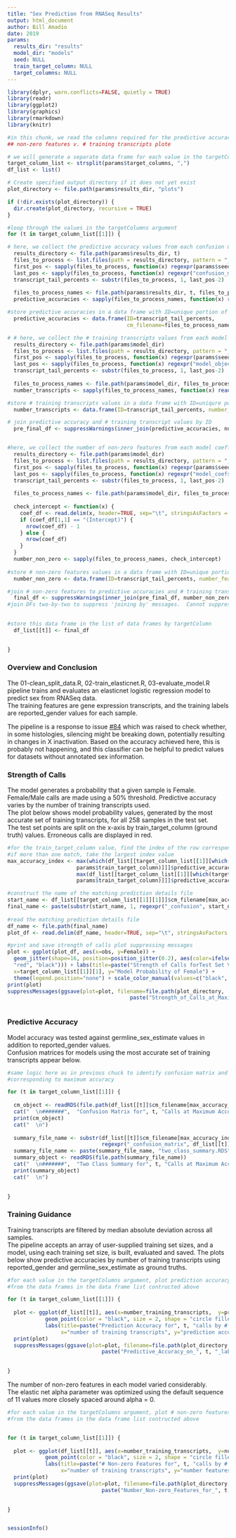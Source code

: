 ```yaml
---
title: "Sex Prediction from RNASeq Results"
output: html_document
author: Bill Amadio
date: 2019
params:
  results_dir: "results"
  model_dir: "models"
  seed: NULL
  train_target_column: NULL
  target_columns: NULL
---
```



```r

library(dplyr, warn.conflicts=FALSE, quietly = TRUE)
library(readr)
library(ggplot2)
library(graphics)
library(rmarkdown)
library(knitr)

```


```r
#in this chunk, we read the columns required for the predictive accuracy v. # training transcripts and
## non-zero features v. # training transcripts plote

# we will generate a separate data frame for each value in the targetColumns argument
target_column_list <- strsplit(params$target_columns, ",")
df_list <- list()

# Create specified output directory if it does not yet exist
plot_directory <- file.path(params$results_dir, "plots")

if (!dir.exists(plot_directory)) {
  dir.create(plot_directory, recursive = TRUE)
}

#loop through the values in the targetColumns argument
for (t in target_column_list[[1]]) {

# here, we collect the predictive accuracy values from each confusion matrix file in the results directory  
  results_directory <- file.path(params$results_dir, t)
  files_to_process <- list.files(path = results_directory, pattern = "_confusion_matrix.RDS")
  first_pos <- sapply(files_to_process, function(x) regexpr(params$seed, x))
  last_pos <- sapply(files_to_process, function(x) regexpr("confusion_matrix", x))
  transcript_tail_percents <- substr(files_to_process, 1, last_pos-2)
  
  files_to_process_names <- file.path(params$results_dir, t, files_to_process)
  predictive_accuracies <- sapply(files_to_process_names, function(x) readRDS(x)$overall["Accuracy"])

#store predictive accuracies in a data frame with ID=unique portion of the confusion matrix file name  
  predictive_accuracies <- data.frame(ID=transcript_tail_percents, 
                                      cm_filename=files_to_process_names, predictive_accuracy=predictive_accuracies)

# # here, we collect the # training transcripts values from each model object in the models directory  
  results_directory <- file.path(params$model_dir)
  files_to_process <- list.files(path = results_directory, pattern = "_model_object.RDS")
  first_pos <- sapply(files_to_process, function(x) regexpr(params$seed, x))
  last_pos <- sapply(files_to_process, function(x) regexpr("model_object", x))
  transcript_tail_percents <- substr(files_to_process, 1, last_pos-2)
  
  files_to_process_names <- file.path(params$model_dir, files_to_process)
  number_transcripts <- sapply(files_to_process_names, function(x) readRDS(x)$glmnet.fit$beta@Dim[1])

#store # training transcripts values in a data frame with ID=uniqure portion of the model object file name 
  number_transcripts <- data.frame(ID=transcript_tail_percents, number_training_transcripts=number_transcripts)

# join predictive accuracy and # training transcript values by ID  
  pre_final_df <- suppressWarnings(inner_join(predictive_accuracies, number_transcripts, by="ID"))


#here, we collect the number of non-zero features from each model coefficients file in the models directory  
  results_directory <- file.path(params$model_dir)
  files_to_process <- list.files(path = results_directory, pattern = "_model_coefs.tsv")
  first_pos <- sapply(files_to_process, function(x) regexpr(params$seed, x))
  last_pos <- sapply(files_to_process, function(x) regexpr("model_coefs", x))
  transcript_tail_percents <- substr(files_to_process, 1, last_pos-2)
  
  files_to_process_names <- file.path(params$model_dir, files_to_process)
  
  check_intercept <- function(x) {
    coef_df <- read.delim(x, header=TRUE, sep="\t", stringsAsFactors = FALSE)
    if (coef_df[1,1] == "(Intercept)") {
      nrow(coef_df) - 1
    } else {
      nrow(coef_df)
    }
  }
  number_non_zero <- sapply(files_to_process_names, check_intercept)
  
#store # non-zero features values in a data frame with ID=unique portion of the model coeffs file name  
  number_non_zero <- data.frame(ID=transcript_tail_percents, number_features=number_non_zero)

#join # non-zero features to predictive accuracies and # training transcript values by ID  
  final_df <- suppressWarnings(inner_join(pre_final_df, number_non_zero, by="ID"))
#join DFs two-by-two to suppress 'joining by' messages.  Cannot suppress them with Reduce
  

#store this data frame in the list of data frames by targetColumn
  df_list[[t]] <- final_df

  
}


```

### **Overview and Conclusion**

The 01-clean_split_data.R, 02-train_elasticnet.R, 03-evaluate_model.R pipeline trains and evaluates an elasticnet logistic regression model to predict sex from RNASeq data.  
The training features are gene expression transcripts, and the training labels are reported_gender values for each sample.

The pipeline is a response to issue [#84](https://github.com/AlexsLemonade/OpenPBTA-analysis/issues/84) which was raised to check whether, in some histologies, silencing might be breaking down, potentially resulting in changes in X inactivation. 
Based on the accuracy achieved here, this is probably not happening, and this classifier can be helpful to predict values for datasets without annotated sex information.



### **Strength of Calls**

The model generates a probability that a given sample is Female. 
Female/Male calls are made using a 50% threshold. Predictive accuracy varies by the number of training transcripts used.  
The plot below shows model probability values, generated by the most accurate set of training transcripts, for all 258 samples in the test set.  
The test set points are split on the x-axis by train_target_column (ground truth) values.
Erroneous calls are displayed in red.  


```r

#for the train_target_column value, find the index of the row corresponding to the maximum predictive accuracy
#if more than one match, take the largest index value
max_accuracy_index <- max(which(df_list[[target_column_list[[1]][which(target_column_list[[1]] ==
                      params$train_target_column)]]]$predictive_accuracy==
                      max(df_list[[target_column_list[[1]][which(target_column_list[[1]] ==
                      params$train_target_column)]]]$predictive_accuracy)))

#construct the name of the matching prediction details file  
start_name <- df_list[[target_column_list[[1]][1]]]$cm_filename[max_accuracy_index]
final_name <- paste(substr(start_name, 1, regexpr("_confusion", start_name)-1), "_prediction_details.tsv", sep="")
  
#read the matching prediction details file  
df_name <- file.path(final_name)
plot_df <- read.delim(df_name, header=TRUE, sep="\t", stringsAsFactors = FALSE)

#print and save strength of calls plot suppressing messages
plot <- ggplot(plot_df, aes(x=obs, y=Female)) + 
  geom_jitter(shape=16, position=position_jitter(0.2), aes(color=ifelse((obs=="Male" & Female>0.5) | (obs=="Female" & Female<0.5),
  "red", "black"))) + labs(title=paste("Strength of Calls forTest Set Values of", params$train_target_column), 
  x=target_column_list[[1]][1], y="Model Probability of Female") +
  theme(legend.position="none") + scale_color_manual(values=c("black", "red"))
print(plot)
suppressMessages(ggsave(plot=plot, filename=file.path(plot_directory,
                                       paste("Strength_of_Calls_at_Maximum_Accuracy", ".png", sep=""))))



```


### **Predictive Accuracy**

Model accuracy was tested against germline_sex_estimate values in addition to reported_gender values.  
Confusion matrices for models using the most accurate set of training transcripts appear below.


```r

#same logic here as in previous chuck to identify confusion matrix and two class summary objects
#corresponding to maximum accuracy

for (t in target_column_list[[1]]) {
  
  cm_object <- readRDS(file.path(df_list[[t]]$cm_filename[max_accuracy_index]))
  cat("  \n#######",  "Confusion Matrix for", t, "Calls at Maximum Accuracy #######  \n")
  print(cm_object)
  cat("  \n")
  
  summary_file_name <- substr(df_list[[t]]$cm_filename[max_accuracy_index], 1,
                              regexpr("_confusion_matrix", df_list[[t]]$cm_filename[max_accuracy_index]))
  summary_file_name <- paste(summary_file_name, "two_class_summary.RDS", sep="")
  summary_object <- readRDS(file.path(summary_file_name))
  cat("  \n#######",  "Two Class Summary for", t, "Calls at Maximum Accuracy #######  \n")
  print(summary_object)
  cat("  \n")

  
}

```


### **Training Guidance**

Training transcripts are filtered by median absolute deviation across all samples.  
The pipeline accepts an array of user-supplied training set sizes, and a model, using each training set size, is built, evaluated and saved. 
The plots below show predictive accuracies by number of training transcripts using reported_gender and germline_sex_estimate as ground truths.


```r

#for each value in the targetColumns argument, plot prediction accuracy v. # training transcripts
#from the data frames in the data frame list contructed above

for (t in target_column_list[[1]]) {
  
  plot <- ggplot(df_list[[t]], aes(x=number_training_transcripts,  y=predictive_accuracy)) +
            geom_point(color = "black", size = 2, shape = "circle filled", fill="black") +
            labs(title=paste("Prediction Accuracy for", t, "calls by # Training Transcripts"), 
                 x="number of training transcripts", y="prediction accuracy")
  print(plot)
  suppressMessages(ggsave(plot=plot, filename=file.path(plot_directory,
                              paste("Predictive_Accuracy_on_", t, "_labels_v._Number_Training_Transcripts", ".png", sep=""))))

    
}


```





The number of non-zero features in each model varied considerably.  
The elastic net alpha parameter was optimized using the default sequence of 11 values more closely spaced around alpha = 0.  


```r

#for each value in the targetColumns argument, plot # non-zero features v. # training transcripts
#from the data frames in the data frame list contructed above


for (t in target_column_list[[1]]) {
  
  plot <- ggplot(df_list[[t]], aes(x=number_training_transcripts,  y=number_features)) +
            geom_point(color = "black", size = 2, shape = "circle filled", fill="black") +
            labs(title=paste("# Non-zero Features for", t, "calls by # Training Transcripts"), 
                 x="number of training transcripts", y="number features")
  print(plot)
  suppressMessages(ggsave(plot=plot, filename=file.path(plot_directory,
                              paste("Number_Non-zero_Features_for_", t, "_labels_v._Number_Training_Transcripts", ".png", sep=""))))

    
}



```


```r
sessionInfo()

```


